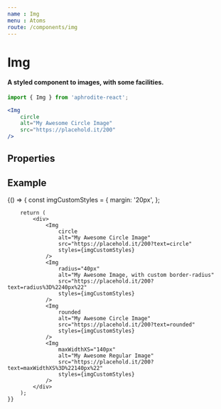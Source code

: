 ```yaml
---
name : Img
menu : Atoms
route: /components/img
---
```



# Img
#### A styled component to images, with some facilities.
```jsx
import { Img } from 'aphrodite-react';

<Img
    circle
    alt="My Awesome Circle Image"
    src="https://placehold.it/200"
/>
```

## Properties
<PropsTable of={Img} />

## Example
<Playground>
    {() => {
        const imgCustomStyles = {
            margin: '20px',
        };

        return (
            <div>
                <Img
                    circle
                    alt="My Awesome Circle Image"
                    src="https://placehold.it/200?text=circle"
                    styles={imgCustomStyles}
                />
                <Img
                    radius="40px"
                    alt="My Awesome Image, with custom border-radius"
                    src="https://placehold.it/200?text=radius%3D%2240px%22"
                    styles={imgCustomStyles}
                />
                <Img
                    rounded
                    alt="My Awesome Circle Image"
                    src="https://placehold.it/200?text=rounded"
                    styles={imgCustomStyles}
                />
                <Img
                    maxWidthXS="140px"
                    alt="My Awesome Regular Image"
                    src="https://placehold.it/200?text=maxWidthXS%3D%22140px%22"
                    styles={imgCustomStyles}
                />
            </div>
        );
    }}
</Playground>
